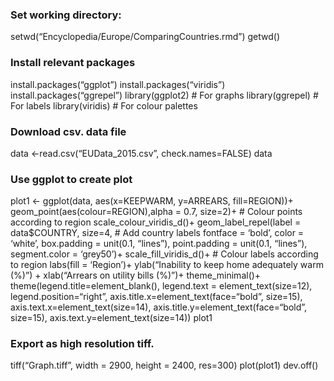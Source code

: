 ### Set working directory:
setwd("Encyclopedia/Europe/ComparingCountries.rmd")
getwd()

### Install relevant packages
install.packages("ggplot")
install.packages("viridis")
install.packages("ggrepel")
library(ggplot2) # For graphs
library(ggrepel) # For labels
library(viridis) # For colour palettes

### Download csv. data file
data <-read.csv("EUData_2015.csv", check.names=FALSE)
data

### Use ggplot to create plot
plot1 <- ggplot(data, aes(x=KEEPWARM, y=ARREARS, fill=REGION))+
  geom_point(aes(colour=REGION),alpha = 0.7, size=2)+ # Colour points according to region
  scale_colour_viridis_d()+ 
  geom_label_repel(label = data$COUNTRY, size=4, # Add country labels
                   fontface = 'bold', color = 'white',
                   box.padding = unit(0.1, "lines"),
                   point.padding = unit(0.1, "lines"),
                   segment.color = 'grey50')+
  scale_fill_viridis_d()+ # Colour labels according to region
  labs(fill = 'Region')+ 
  ylab("Inability to keep home adequately warm (%)") +
  xlab("Arrears on utility bills (%)")+
  theme_minimal()+
  theme(legend.title=element_blank(), legend.text = element_text(size=12), legend.position="right",
        axis.title.x=element_text(face="bold", size=15), axis.text.x=element_text(size=14),
        axis.title.y=element_text(face="bold", size=15), axis.text.y=element_text(size=14))
plot1

### Export as high resolution tiff.
tiff("Graph.tiff", width = 2900, height = 2400, res=300)
plot(plot1)
dev.off()
